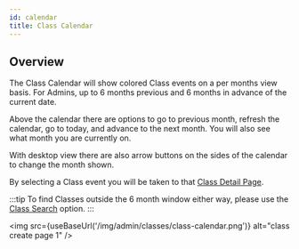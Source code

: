```yaml
---
id: calendar
title: Class Calendar
---
```



## Overview

The Class Calendar will show colored Class events on a per months view basis. For Admins, up to 6 months previous and 6 months in advance of the current date.

Above the calendar there are options to go to previous month, refresh the calendar, go to today, and advance to the next month. You will also see what month you are currently on.

With desktop view there are also arrow buttons on the sides of the calendar to change the month shown.

By selecting a Class event you will be taken to that [Class Detail Page][ClassDetails].

:::tip
To find Classes outside the 6 month window either way, please use the [Class Search][ClassSearch] option.
:::

<img src={useBaseUrl('/img/admin/classes/class-calendar.png')} alt="class create page 1" />


[ClassSearch]: ./search
[ClassDetails]: ./details

